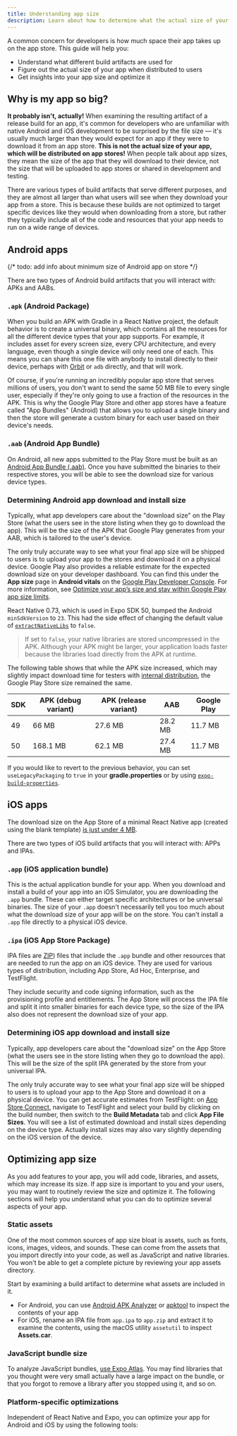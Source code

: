 ```yaml
---
title: Understanding app size
description: Learn about how to determine what the actual size of your app will be when distributed to users, and how to get insights into your app size and optimize it.
---
```




A common concern for developers is how much space their app takes up on the app store. This guide will help you:

- Understand what different build artifacts are used for
- Figure out the actual size of your app when distributed to users
- Get insights into your app size and optimize it

## Why is my app so big?

**It probably isn't, actually!** When examining the resulting artifact of a release build for an app, it's common for developers who are unfamiliar with native Android and iOS development to be surprised by the file size &mdash; it's usually much larger than they would expect for an app if they were to download it from an app store. **This is not the actual size of your app, which will be distributed on app stores!** When people talk about app sizes, they mean the size of the app that they will download to their device, not the size that will be uploaded to app stores or shared in development and testing.

There are various types of build artifacts that serve different purposes, and they are almost all larger than what users will see when they download your app from a store. This is because these builds are not optimized to target specific devices like they would when downloading from a store, but rather they typically include all of the code and resources that your app needs to run on a wide range of devices.

## Android apps

{/* todo: add info about minimum size of Android app on store */}

There are two types of Android build artifacts that you will interact with: APKs and AABs.

### `.apk` (Android Package)

When you build an APK with Gradle in a React Native project, the default behavior is to create a universal binary, which contains all the resources for all the different device types that your app supports. For example, it includes asset for every screen size, every CPU architecture, and every language, even though a single device will only need one of each. This means you can share this one file with anybody to install directly to their device, perhaps with [Orbit](https://expo.dev/orbit) or `adb` directly, and that will work.

Of course, if you're running an incredibly popular app store that serves millions of users, you don't want to send the same 50 MB file to every single user, especially if they're only going to use a fraction of the resources in the APK. This is why the Google Play Store and other app stores have a feature called "App Bundles" (Android) that allows you to upload a single binary and then the store will generate a custom binary for each user based on their device's needs.

### `.aab` (Android App Bundle)

On Android, all new apps submitted to the Play Store must be built as an [Android App Bundle (.aab)](https://developer.android.com/platform/technology/app-bundle). Once you have submitted the binaries to their respective stores, you will be able to see the download size for various device types.

### Determining Android app download and install size

Typically, what app developers care about the "download size" on the Play Store (what the users see in the store listing when they go to download the app). This will be the size of the APK that Google Play generates from your AAB, which is tailored to the user's device.

The only truly accurate way to see what your final app size will be shipped to users is to upload your app to the stores and download it on a physical device. Google Play also provides a reliable estimate for the expected download size on your developer dashboard. You can find this under the **App size** page in **Android vitals** on the [Google Play Developer Console](https://play.google.com/console/). For more information, see [Optimize your app’s size and stay within Google Play app size limits](https://support.google.com/googleplay/android-developer/answer/9859372?hl=en).

<Collapsible summary="Why did my APK size increase after upgrading to React Native 0.73?">

React Native 0.73, which is used in Expo SDK 50, bumped the Android `minSdkVersion` to `23`. This had the side effect of changing the default value of [`extractNativeLibs`](https://developer.android.com/guide/topics/manifest/application-element#extractNativeLibs`) to `false`.

> If set to `false`, your native libraries are stored uncompressed in the APK. Although your APK might be larger, your application loads faster because the libraries load directly from the APK at runtime.

The following table shows that while the APK size increased, which may slightly impact download time for testers with [internal distribution](/build/internal-distribution/), the Google Play Store size remained the same.

| SDK | APK (debug variant) | APK (release variant) | AAB     | Google Play |
| --- | ------------------- | --------------------- | ------- | ----------- |
| 49  | 66 MB               | 27.6 MB               | 28.2 MB | 11.7 MB     |
| 50  | 168.1 MB            | 62.1 MB               | 27.4 MB | 11.7 MB     |

If you would like to revert to the previous behavior, you can set `useLegacyPackaging` to `true` in your **gradle.properties** or by using [`expo-build-properties`](/versions/latest/sdk/build-properties/).

</Collapsible>

## iOS apps

The download size on the App Store of a minimal React Native app (created using the blank template) [is just under 4 MB](https://x.com/aleqsio/status/1844045829973344457).

There are two types of iOS build artifacts that you will interact with: APPs and IPAs.

### `.app` (iOS application bundle)

This is the actual application bundle for your app. When you download and install a build of your app into an iOS Simulator, you are downloading the `.app` bundle. These can either target specific architectures or be universal binaries. The size of your `.app` doesn't necessarily tell you too much about what the download size of your app will be on the store. You can't install a `.app` file directly to a physical iOS device.

### `.ipa` (iOS App Store Package)

IPA files are [ZIP](https://en.wikipedia.org/wiki/ZIP)) files that include the `.app` bundle and other resources that are needed to run the app on an iOS device. They are used for various types of distribution, including App Store, Ad Hoc, Enterprise, and TestFlight.

They include security and code signing information, such as the provisioning profile and entitlements. The App Store will process the IPA file and split it into smaller binaries for each device type, so the size of the IPA also does not represent the download size of your app.

### Determining iOS app download and install size

Typically, app developers care about the "download size" on the App Store (what the users see in the store listing when they go to download the app). This will be the size of the split IPA generated by the store from your universal IPA.

The only truly accurate way to see what your final app size will be shipped to users is to upload your app to the App Store and download it on a physical device. You can get accurate estimates from TestFlight: on [App Store Connect](https://appstoreconnect.apple.com/), navigate to TestFlight and select your build by clicking on the build number, then switch to the **Build Metadata** tab and click **App File Sizes**. You will see a list of estimated download and install sizes depending on the device type. Actually install sizes may also vary slightly depending on the iOS version of the device.

## Optimizing app size

As you add features to your app, you will add code, libraries, and assets, which may increase its size. If app size is important to you and your users, you may want to routinely review the size and optimize it. The following sections will help you understand what you can do to optimize several aspects of your app.

### Static assets

One of the most common sources of app size bloat is assets, such as fonts, icons, images, videos, and sounds. These can come from the assets that you import directly into your code, as well as JavaScript and native libraries. You won't be able to get a complete picture by reviewing your app assets directory.

Start by examining a build artifact to determine what assets are included in it.

- For Android, you can use [Android APK Analyzer](https://developer.android.com/studio/debug/apk-analyzer) or [apktool](https://apktool.org/) to inspect the contents of your app
- For iOS, rename an IPA file from `app.ipa` to `app.zip` and extract it to examine the contents, using the macOS utility `assetutil` to inspect **Assets.car**.

### JavaScript bundle size

To analyze JavaScript bundles, [use Expo Atlas](/guides/analyzing-bundles/). You may find libraries that you thought were very small actually have a large impact on the bundle, or that you forgot to remove a library after you stopped using it, and so on.

### Platform-specific optimizations

Independent of React Native and Expo, you can optimize your app for Android and iOS by using the following tools:

<BoxLink
  title="Android Developers: Reduce your app size"
  description="Advice directly from Google about reducing your Android app size."
  Icon={BookOpen02Icon}
  href="https://developer.android.com/topic/performance/reduce-apk-size"
/>

<BoxLink
  title="Apple Developer: Reducing your app's size"
  description="Advice directly from Apple about reducing your iOS app size."
  Icon={BookOpen02Icon}
  href="https://developer.apple.com/documentation/xcode/reducing-your-app-s-size"
/>

